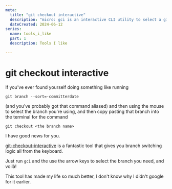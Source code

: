 ```yaml
---
meta:
  title: "git checkout interactive"
  description: "micro: gci is an interactive CLI utility to select a git branch with arrow keys."
  dateCreated: 2024-06-12
series: 
  name: tools_i_like
  part: 1
  description: Tools I like

---
```


# git checkout interactive

If you've ever found yourself doing something like running

```
git branch --sort=-committerdate

```

(and you've probably got that command aliased) and then using the mouse to select the branch you're using, and then copy pasting that branch into the terminal for the command

```
git checkout <the branch name>
```

I have good news for you. 

[git-checkout-interactive](https://github.com/cookpete/git-checkout-interactive) is a fantastic tool that gives you branch switching logic all from the keyboard. 


Just run `gci` and the use the arrow keys to select the branch you need, and voilà!

This tool has made my life so much better, I don't know why I didn't google for it earlier.